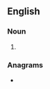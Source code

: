 ==English==

===Noun===
{{head|en|noun form}}

# {{plural of|en|weldor}}

===Anagrams===
* {{anagrams|en|a=delorsw|Dowlers|Lowders|Welrods|wolders|wordles|worldes}}